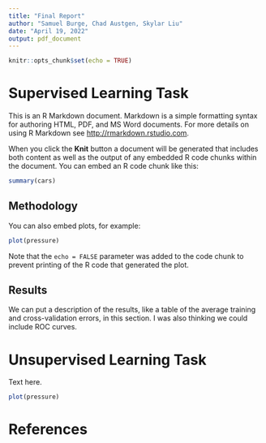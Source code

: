 ```yaml
---
title: "Final Report"
author: "Samuel Burge, Chad Austgen, Skylar Liu"
date: "April 19, 2022"
output: pdf_document
---
```


```r
knitr::opts_chunk$set(echo = TRUE)
```

# Supervised Learning Task

This is an R Markdown document. Markdown is a simple formatting syntax for authoring HTML, PDF, and MS Word documents. For more details on using R Markdown see <http://rmarkdown.rstudio.com>.

When you click the **Knit** button a document will be generated that includes both content as well as the output of any embedded R code chunks within the document. You can embed an R code chunk like this:

```r
summary(cars)
```

## Methodology

You can also embed plots, for example:

```r
plot(pressure)
```

Note that the `echo = FALSE` parameter was added to the code chunk to prevent printing of the R code that generated the plot.

## Results

We can put a description of the results, like a table of the average training and cross-validation errors, in this section. I was also thinking we could include ROC curves.

# Unsupervised Learning Task

Text here.

```r
plot(pressure)
```


# References